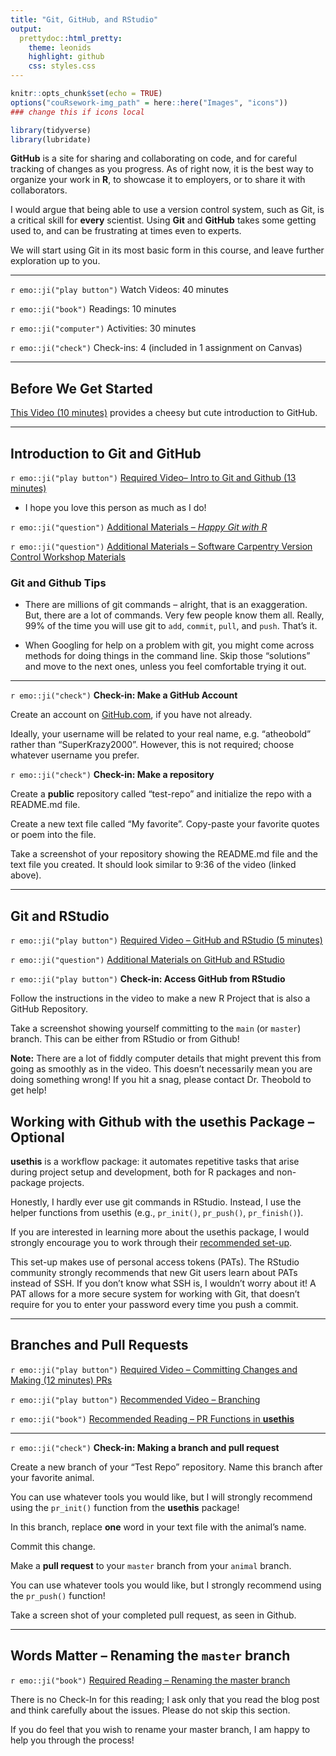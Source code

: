 ```yaml
---
title: "Git, GitHub, and RStudio"
output:
  prettydoc::html_pretty:
    theme: leonids 
    highlight: github
    css: styles.css
---
```


```r
knitr::opts_chunk$set(echo = TRUE)
options("couRsework-img_path" = here::here("Images", "icons")) 
### change this if icons local
```

```r
library(tidyverse)
library(lubridate)
```


**GitHub** is a site for sharing and collaborating on code, and for careful
tracking of changes as you progress.  As of right now, it is the best way to
organize your work in **R**, to showcase it to  employers, or to share it with
collaborators.

I would argue that being able to use a version control system, such as Git, is 
a critical skill for **every** scientist. Using **Git** and **GitHub** takes
some getting used to, and can be frustrating at times even to experts.  

We will start using Git in its most basic form in this course, and leave further 
exploration up to you. 

---

`r emo::ji("play button")` Watch Videos: 40 minutes

`r emo::ji("book")` Readings: 10 minutes   

`r emo::ji("computer")` Activities: 30 minutes  
  
`r emo::ji("check")` Check-ins: 4 (included in 1 assignment on Canvas)

---

## Before We Get Started

[This Video (10 minutes)](https://youtu.be/21Gl97tkbHU) provides a cheesy but 
cute introduction to GitHub.

---

## Introduction to Git and GitHub

`r emo::ji("play button")` [Required Video-- Intro to Git and Github (13 minutes)](https://www.youtube.com/embed/BCQHnlnPusY)

  * I hope you love this person as much as I do! 
  
`r emo::ji("question")` [Additional Materials -- *Happy Git with R*](https://happygitwithr.com/)

`r emo::ji("question")` [Additional Materials -- Software Carpentry Version Control Workshop Materials](https://swcarpentry.github.io/git-novice/)

### Git and Github Tips 

- There are millions of git commands -- alright, that is an exaggeration. But, 
there are a lot of commands. Very few people know them all. Really, 99% of the 
time you will use git to `add`, `commit`, `pull`, and `push`. That's it. 

- When Googling for help on a problem with git, you might come across methods
for doing things in the command line. Skip those "solutions" and move to the 
next ones, unless you feel comfortable trying it out.

---

`r emo::ji("check")` **Check-in: Make a GitHub Account**

Create an account on [GitHub.com](GitHub.com), if you have not already.

Ideally, your username will be related to your real name, e.g. "atheobold"
rather than "SuperKrazy2000".  However, this is not required; choose whatever
username you prefer.  

`r emo::ji("check")` **Check-in: Make a repository** 

Create a **public** repository called "test-repo" and initialize the repo with 
a README.md file.   

Create a new text file called "My favorite".  Copy-paste your favorite quotes or
poem into the file.

Take a screenshot of your repository showing the README.md file and the text 
file you created.  It should look similar to 9:36 of the video (linked above).
 
---

## Git and RStudio

`r emo::ji("play button")` [Required Video -- GitHub and RStudio (5 minutes)](http://somup.com/crhD3UFPdHE)

`r emo::ji("question")` [Additional Materials on GitHub and RStudio](https://swcarpentry.github.io/git-novice/14-supplemental-rstudio/index.html)

`r emo::ji("play button")` **Check-in: Access GitHub from RStudio** 

Follow the instructions in the video to make a new R Project that is also a 
GitHub Repository.

Take a screenshot showing yourself committing to the `main` (or `master`)
branch. This can be either from RStudio or from Github! 

**Note:** There are a lot of fiddly computer details that might prevent this
from going as smoothly as in the video.  This doesn't necessarily mean you are
doing something wrong!  If you hit a snag, please contact Dr. Theobold to get
help!

## Working with Github with the usethis Package -- Optional

**usethis** is a workflow package: it automates repetitive tasks that arise
during project setup and development, both for R packages and non-package
projects.

Honestly, I hardly ever use git commands in RStudio. Instead, I use the helper 
functions from usethis (e.g., `pr_init()`, `pr_push()`, `pr_finish()`). 

If you are interested in learning more about the usethis package, I would 
strongly encourage you to work through their [recommended set-up](https://usethis.r-lib.org/articles/articles/usethis-setup.html). 

This set-up makes use of personal access tokens (PATs). The RStudio community 
strongly recommends that new Git users learn about PATs instead of SSH. If you 
don't know what SSH is, I wouldn't worry about it! A PAT allows for a more 
secure system for working with Git, that doesn't require for you to enter your 
password every time you push a commit. 

---

## Branches and Pull Requests

`r emo::ji("play button")` [Required Video -- Committing Changes and Making (12 minutes) PRs](http://somup.com/crhD3tFPdC)

`r emo::ji("play button")` [Recommended Video -- Branching](https://www.youtube.com/embed/oPpnCh7InLY)

`r emo::ji("book")` [Recommended Reading -- PR Functions in **usethis**](https://usethis.r-lib.org/articles/articles/pr-functions.html)

---

`r emo::ji("check")` **Check-in: Making a branch and pull request**

Create a new branch of your "Test Repo" repository. Name this branch after your
favorite animal.

You can use whatever tools you would like, but I will strongly recommend using
the `pr_init()` function from the **usethis** package! 

In this branch, replace **one** word in your text file with the animal's name.

Commit this change. 

Make a **pull request** to your `master` branch from your `animal` branch. 

You can use whatever tools you would like, but I strongly recommend using the
`pr_push()` function!

Take a screen shot of your completed pull request, as seen in Github.

---

## Words Matter -- Renaming the `master` branch

`r emo::ji("book")` [Required Reading -- Renaming the master branch](http://www.kapwing.com/blog/how-to-rename-your-master-branch-to-main-in-git/)

There is no Check-In for this reading; I ask only that you read the blog post
and think carefully about the issues.  Please do not skip this section.

If you do feel that you wish to rename your master branch, I am happy to help
you through the process!
